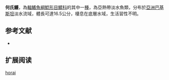 {{Speciesbox
| name = 何氏鱯
| image = 
| image_width = 250px
| image_caption = 
| status = NE
| status_system = IUCN3.1
| genus = Mystus
| species = horai
| authority = [[Jayaram|Jayaram]], 1954
| synonyms = *''Mystus vittatus horai '',Jayaram, 1954 
}}
'''何氏鱯'''，為[[輻鰭魚綱|輻鰭魚綱]][[鯰形目|鯰形目]][[鱨科|鱨科]]的其中一[[種|種]]，為亞熱帶淡水魚類，分布於[[亞洲|亞洲]][[巴基斯坦|巴基斯坦]]淡水流域，體長可達16.5公分，棲息在底層水域，生活習性不明。

==参考文献==
*{{FishBase_species|genus=Mystus|species=horai|year=2015|month=4}}

== 扩展阅读 ==
{{refbegin}}
{{wikispecies-inline|Mystus horai|何氏鱯}}
{{refend}}
{{Taxonbar|from=Q5839018}}

[[Category:鱯屬|horai]]